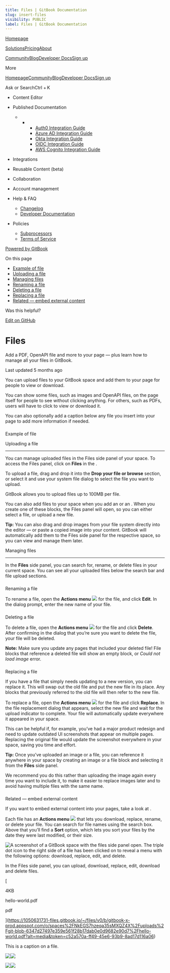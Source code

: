 ```yaml
---
title: Files | GitBook Documentation
slug: insert-files
visibility: PUBLIC
label: Files | GitBook Documentation
---
```

[Homepage](https://www.gitbook.com/)

[Solutions](https://www.gitbook.com/solutions/public-docs)[Pricing](https://www.gitbook.com/pricing)[About](https://www.gitbook.com/about)

[Community](https://github.com/GitbookIO/community)[Blog](https://www.gitbook.com/blog)[Developer Docs](https://developer.gitbook.com/)[Sign up](https://gitbook.com/join)

More

[Homepage](https://www.gitbook.com/)[Community](https://github.com/GitbookIO/community)[Blog](https://www.gitbook.com/blog)[Developer Docs](https://developer.gitbook.com/)[Sign up](https://gitbook.com/join)

Ask or SearchCtrl + K

*   Content Editor
    
*   Published Documentation
    
    *   *   *   [Auth0 Integration Guide](https://developer.gitbook.com/visitor-authentication/guides/integrations/how-to-use-auth0-integration-for-visitor-authentication)
            *   [Azure AD Integration Guide](https://developer.gitbook.com/visitor-authentication/guides/integrations/how-to-use-azure-ad-integration-for-visitor-authentication)
            *   [Okta Integration Guide](https://developer.gitbook.com/visitor-authentication/guides/integrations/how-to-use-okta-integration-for-visitor-authentication)
            *   [OIDC Integration Guide](https://developer.gitbook.com/visitor-authentication/guides/integrations/how-to-use-the-oidc-integration-for-visitor-authentication)
            *   [AWS Cognito Integration Guide](https://developer.gitbook.com/visitor-authentication/guides/integrations/how-to-use-the-aws-cognito-integration-for-visitor-authentication)
            
        
    
*   Integrations
    
*   Reusable Content (beta)
    
*   Collaboration
    
*   Account management
    
*   Help & FAQ
    
    *   [Changelog](https://changelog.gitbook.com/)
    *   [Developer Documentation](https://developer.gitbook.com/)
*   Policies
    
    *   [Subprocessors](https://policies.gitbook.com/security/subprocessors)
    *   [Terms of Service](https://policies.gitbook.com/terms)

[Powered by GitBook](https://www.gitbook.com/?utm_source=content&utm_medium=trademark&utm_campaign=NkEGS7hzeqa35sMXQZ4X)

On this page

*   [Example of file](#example-of-a-file)
*   [Uploading a file](#uploading-a-file)
*   [Managing files](#managing-files)
*   [Renaming a file](#renaming-a-file)
*   [Deleting a file](#deleting-a-file)
*   [Replacing a file](#replacing-a-file)
*   [Related — embed external content](#related)

Was this helpful?

[Edit on GitHub](https://github.com/GitbookIO/public-docs/blob/main/content-editor/blocks/insert-files.md)

Files
=====

Add a PDF, OpenAPI file and more to your page — plus learn how to manage all your files in GitBook.

Last updated 5 months ago

You can upload files to your GitBook space and add them to your page for people to view or download.

You can show some files, such as images and OpenAPI files, on the page itself for people to see without clicking anything. For others, such as PDFs, users will have to click to view or download it.

You can also optionally add a caption below any file you insert into your page to add more information if needed.

### 

[](#example-of-a-file)

Example of file

[](#uploading-a-file)

Uploading a file


-------------------------------------------

You can manage uploaded files in the Files side panel of your space. To access the Files panel, click on **Files** in the .

To upload a file, drag and drop it into the **Drop your file or browse** section, or select it and use your system file dialog to select the file you want to upload.

GitBook allows you to upload files up to 100MB per file.

You can also add files to your space when you add an or an . When you create one of these blocks, the Files panel will open, so you can either select a file, or upload a new file.

**Tip:** You can also drag and drop images from your file system directly into the editor — or paste a copied image into your content. GitBook will automatically add them to the Files side panel for the respective space, so you can view and manage them later.

[](#managing-files)

Managing files


---------------------------------------

In the **Files** side panel, you can search for, rename, or delete files in your current space. You can see all your uploaded files below the search bar and file upload sections.

### 

[](#renaming-a-file)

Renaming a file

To rename a file, open the **Actions menu** ![](https://docs.gitbook.com/~gitbook/image?url=https%3A%2F%2F1050631731-files.gitbook.io%2F%7E%2Ffiles%2Fv0%2Fb%2Fgitbook-x-prod.appspot.com%2Fo%2Fspaces%252FNkEGS7hzeqa35sMXQZ4X%252Fuploads%252FIfd7ka3cralqGUz0Z41B%252FFrame%25201.png%3Falt%3Dmedia%26token%3D2cddf304-8c59-4623-b7c2-78b494275308&width=13&dpr=4&quality=100&sign=4304ab0c&sv=1) for the file, and click **Edit**. In the dialog prompt, enter the new name of your file.

### 

[](#deleting-a-file)

Deleting a file

To delete a file, open the **Actions menu** ![](https://docs.gitbook.com/~gitbook/image?url=https%3A%2F%2F1050631731-files.gitbook.io%2F%7E%2Ffiles%2Fv0%2Fb%2Fgitbook-x-prod.appspot.com%2Fo%2Fspaces%252FNkEGS7hzeqa35sMXQZ4X%252Fuploads%252FIfd7ka3cralqGUz0Z41B%252FFrame%25201.png%3Falt%3Dmedia%26token%3D2cddf304-8c59-4623-b7c2-78b494275308&width=13&dpr=4&quality=100&sign=4304ab0c&sv=1) for the file and click **Delete**. After confirming in the dialog that you’re sure you want to delete the file, your file will be deleted.

**Note:** Make sure you update any pages that included your deleted file! File blocks that reference a deleted file will show an empty block, or _Could not load image_ error.

### 

[](#replacing-a-file)

Replacing a file

If you have a file that simply needs updating to a new version, you can replace it. This will swap out the old file and put the new file in its place. Any blocks that previously referred to the old file will then refer to the new file.

To replace a file, open the **Actions menu** ![](https://docs.gitbook.com/~gitbook/image?url=https%3A%2F%2F1050631731-files.gitbook.io%2F%7E%2Ffiles%2Fv0%2Fb%2Fgitbook-x-prod.appspot.com%2Fo%2Fspaces%252FNkEGS7hzeqa35sMXQZ4X%252Fuploads%252FIfd7ka3cralqGUz0Z41B%252FFrame%25201.png%3Falt%3Dmedia%26token%3D2cddf304-8c59-4623-b7c2-78b494275308&width=13&dpr=4&quality=100&sign=4304ab0c&sv=1) for the file and click **Replace**. In the file replacement dialog that appears, select the new file and wait for the upload indicator to complete. Your file will automatically update everywhere it appeared in your space.

This can be helpful if, for example, you’ve had a major product redesign and need to update outdated UI screenshots that appear on multiple pages. Replacing the original file would update the screenshot everywhere in your space, saving you time and effort.

**Tip:** Once you’ve uploaded an image or a file, you can reference it anywhere in your space by creating an image or a file block and selecting it from the **Files** side panel.

We recommend you do this rather than uploading the image again every time you want to include it, to make it easier to replace images later and to avoid having multiple files with the same name.

### 

[](#related)

Related — embed external content

If you want to embed external content into your pages, take a look at .

Each file has an **Actions menu** ![](https://docs.gitbook.com/~gitbook/image?url=https%3A%2F%2F1050631731-files.gitbook.io%2F%7E%2Ffiles%2Fv0%2Fb%2Fgitbook-x-prod.appspot.com%2Fo%2Fspaces%252FNkEGS7hzeqa35sMXQZ4X%252Fuploads%252FIfd7ka3cralqGUz0Z41B%252FFrame%25201.png%3Falt%3Dmedia%26token%3D2cddf304-8c59-4623-b7c2-78b494275308&width=13&dpr=4&quality=100&sign=4304ab0c&sv=1) that lets you download, replace, rename, or delete your file. You can search for file names using the search box. Above that you’ll find a **Sort** option, which lets you sort your files by the date they were last modified, or their size.

![A screenshot of a GitBook space with the files side panel open. The triple dot icon to the right side of a file has been clicked on to reveal a menu with the following options: download, replace, edit, and delete.](https://docs.gitbook.com/~gitbook/image?url=https%3A%2F%2F1050631731-files.gitbook.io%2F%7E%2Ffiles%2Fv0%2Fb%2Fgitbook-x-prod.appspot.com%2Fo%2Fspaces%252FNkEGS7hzeqa35sMXQZ4X%252Fuploads%252FbASA2xETGt1wZ6fWZFBy%252Ffiles-side-panel.png%3Falt%3Dmedia%26token%3D7aead2ea-63d1-4fea-add0-068635c847fd&width=768&dpr=4&quality=100&sign=d3ce7369&sv=1)

In the Files side panel, you can upload, download, replace, edit, download and delete files.

[

4KB

hello-world.pdf

pdf



](https://1050631731-files.gitbook.io/~/files/v0/b/gitbook-x-prod.appspot.com/o/spaces%2FNkEGS7hzeqa35sMXQZ4X%2Fuploads%2Fgit-blob-6347d27497e359e561f28b17dab0e0d9682e90d7%2Fhello-world.pdf?alt=media&token=c52a570a-ff49-45e6-93b9-8ad17d116a06)

This is a caption on a file.

![](https://docs.gitbook.com/~gitbook/image?url=https%3A%2F%2F1050631731-files.gitbook.io%2F%7E%2Ffiles%2Fv0%2Fb%2Fgitbook-x-prod.appspot.com%2Fo%2Fspaces%252FNkEGS7hzeqa35sMXQZ4X%252Fuploads%252FOYjhPfU1TF5wWn6Dsxik%252FFiles%2520light.png%3Falt%3Dmedia%26token%3D3811faa1-edc9-4b79-bac0-e5efa4218d9d&width=33&dpr=4&quality=100&sign=80e80dd4&sv=1)![](https://docs.gitbook.com/~gitbook/image?url=https%3A%2F%2F1050631731-files.gitbook.io%2F%7E%2Ffiles%2Fv0%2Fb%2Fgitbook-x-prod.appspot.com%2Fo%2Fspaces%252FNkEGS7hzeqa35sMXQZ4X%252Fuploads%252FZMMXx1SPKzr6aupQZVXI%252FFiles%2520dark.png%3Falt%3Dmedia%26token%3D1438eb05-407d-4f4f-a6fd-b8d5dbcee0ec&width=33&dpr=4&quality=100&sign=53422302&sv=1)

![](https://docs.gitbook.com/~gitbook/image?url=https%3A%2F%2F1050631731-files.gitbook.io%2F%7E%2Ffiles%2Fv0%2Fb%2Fgitbook-x-prod.appspot.com%2Fo%2Fspaces%252FNkEGS7hzeqa35sMXQZ4X%252Fuploads%252FlLovALXt0rV5QwT6yGVA%252FSort%2520light.png%3Falt%3Dmedia%26token%3D0b139266-b709-4849-a90b-ed818558cc08&width=33&dpr=4&quality=100&sign=cab8a70e&sv=1)![](https://docs.gitbook.com/~gitbook/image?url=https%3A%2F%2F1050631731-files.gitbook.io%2F%7E%2Ffiles%2Fv0%2Fb%2Fgitbook-x-prod.appspot.com%2Fo%2Fspaces%252FNkEGS7hzeqa35sMXQZ4X%252Fuploads%252FyBYxDcoaRbjK4k8uCVyr%252FSort%2520dark.png%3Falt%3Dmedia%26token%3D67b9eeb5-5228-4859-9050-dd56c7d544e7&width=33&dpr=4&quality=100&sign=165d7a8c&sv=1)
